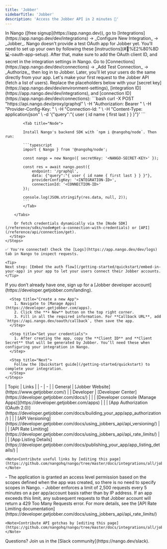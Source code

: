 ```yaml
---
title: 'Jobber'
sidebarTitle: 'Jobber'
description: 'Access the Jobber API in 2 minutes 💨'
---
```


<Tabs>
  <Tab title="🚀 Quickstart">
    <Steps>
      <Step title="Create an integration">
        In Nango ([free signup](https://app.nango.dev)), go to [Integrations](https://app.nango.dev/dev/integrations) -> _Configure New Integration_ -> _Jobber_. Nango doesn't provide a test OAuth app for Jobber yet. You’ll need to set up your own by following these [instructions](#🧑%E2%80%8D💻-oauth-app-setup). After that, make sure to add the OAuth client ID, and secret in the integration settings in Nango.
        </Step>
      <Step title="Authorize Jobber">
        Go to [Connections](https://app.nango.dev/dev/connections) -> _Add Test Connection_ -> _Authorize_, then log in to Jobber. Later, you'll let your users do the same directly from your app.
        </Step>
      <Step title="Call the Jobber API">
        Let's make your first request to the Jobber API (fetch a list of users). Replace the placeholders below with your [secret key](https://app.nango.dev/dev/environment-settings), [integration ID](https://app.nango.dev/dev/integrations), and [connection ID](https://app.nango.dev/dev/connections):
        <Tabs>
            <Tab title="cURL">
                ```bash
                curl -X POST "https://api.nango.dev/proxy/graphql" \
                  -H "Authorization: Bearer <NANGO-SECRET-KEY>" \
                  -H "Provider-Config-Key: <INTEGRATION-ID>" \
                  -H "Connection-Id: <CONNECTION-ID>" \
                  -H "Content-Type: application/json" \
                  -d '{"query":"{ user { id name { first last } } }"}'
                ```
            </Tab>

            <Tab title="Node">

            Install Nango's backend SDK with `npm i @nangohq/node`. Then run:

            ```typescript
            import { Nango } from '@nangohq/node';

            const nango = new Nango({ secretKey: '<NANGO-SECRET-KEY>' });

            const res = await nango.post({
                endpoint: '/graphql',
                data: {"query":"{ user { id name { first last } } }"},
                providerConfigKey: '<INTEGRATION-ID>',
                connectionId: '<CONNECTION-ID>'
            });

            console.log(JSON.stringify(res.data, null, 2));
            ```
            </Tab>

        </Tabs>

        Or fetch credentials dynamically via the [Node SDK](/reference/sdks/node#get-a-connection-with-credentials) or [API](/reference/api/connection/get).
      </Step>
    </Steps>

    ✅ You're connected! Check the [Logs](https://app.nango.dev/dev/logs) tab in Nango to inspect requests.

    <Tip>
    Next step: [Embed the auth flow](/getting-started/quickstart/embed-in-your-app) in your app to let your users connect their Jobber accounts.
    </Tip>
  </Tab>
  <Tab title="🧑‍💻 OAuth app setup">
    <Steps>
      <Step title="Create a Jobber developer account">
        If you don’t already have one, sign up for a [Jobber developer account](https://developer.getjobber.com/landing).
      </Step>

      <Step title="Create a new App">
        1. Navigate to [Manage Apps](https://developer.getjobber.com/apps).
        2. Click the **+ New** button on the top right corner.
        3. Fill in all the required information. For **Callback URL**, add `https://api.nango.dev/oauth/callback`, then save the app.
      </Step>

      <Step title="Get your credentials">
        1. After creating the app, copy the **Client ID** and **Client Secret** that will be generated by Jobber. You’ll need these when configuring your integration in Nango.
      </Step>

      <Step title="Next">
        Follow the [Quickstart guide](/getting-started/quickstart) to complete your integration.
      </Step>
    </Steps>


  </Tab>
  <Tab title="🔗 Useful links">
    | Topic | Links |
    | - | - |
    | General | [Jobber Website](https://www.getjobber.com/) |
    | Developer | [Developer Center](https://developer.getjobber.com/docs/) |
    | | [Developer console (Manage Apps)](https://developer.getjobber.com/apps) |
    | | [App Authorization (OAuth 2.0)](https://developer.getjobber.com/docs/building_your_app/app_authorization/) |
    | | [API Versioning](https://developer.getjobber.com/docs/using_jobbers_api/api_versioning/) |
    | | [API Rate Limiting](https://developer.getjobber.com/docs/using_jobbers_api/api_rate_limits/) |
    | | [App Listing Details](https://developer.getjobber.com/docs/publishing_your_app/app_listing_details/) |

    <Note>Contribute useful links by [editing this page](https://github.com/nangohq/nango/tree/master/docs/integrations/all/jobber.mdx)</Note>
  </Tab>

  <Tab title="🚨 API gotchas">
  - The application is granted an access level permission based on the scopes defined when the app was created, so there is no need to specify scopes in Nango.
  - Jobber enforces a limit of 2,500 requests every 5 minutes on a per app/account basis rather than by IP address. If an app exceeds this limit, any subsequent requests to that Jobber account will return a 429 Too Many Requests error. For more details, see the [API Rate Limiting documentation](https://developer.getjobber.com/docs/using_jobbers_api/api_rate_limits/)

    <Note>Contribute API gotchas by [editing this page](https://github.com/nangohq/nango/tree/master/docs/integrations/all/jobber.mdx)</Note>
  </Tab>
</Tabs>

<Info>
    Questions? Join us in the [Slack community](https://nango.dev/slack).
</Info>